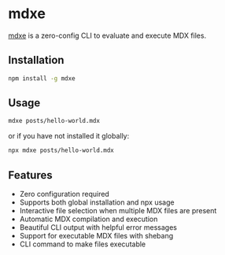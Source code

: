 # mdxe

[mdxe](https://npmjs.com/mdxe) is a zero-config CLI to evaluate and execute MDX files.

## Installation

```bash
npm install -g mdxe
```
## Usage

```bash
mdxe posts/hello-world.mdx
```

or if you have not installed it globally:

```bash
npx mdxe posts/hello-world.mdx
```

## Features

- Zero configuration required
- Supports both global installation and npx usage
- Interactive file selection when multiple MDX files are present
- Automatic MDX compilation and execution
- Beautiful CLI output with helpful error messages
- Support for executable MDX files with shebang
- CLI command to make files executable
